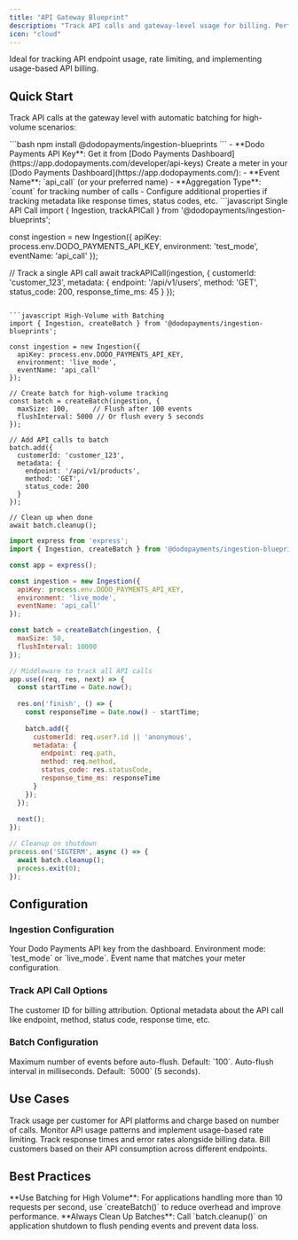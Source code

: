 ```yaml
---
title: "API Gateway Blueprint"
description: "Track API calls and gateway-level usage for billing. Perfect for API-as-a-service platforms with high-volume request tracking."
icon: "cloud"
---
```


<Info>
Ideal for tracking API endpoint usage, rate limiting, and implementing usage-based API billing.
</Info>

## Quick Start

Track API calls at the gateway level with automatic batching for high-volume scenarios:

<Steps>
<Step title="Install the SDK">
```bash
npm install @dodopayments/ingestion-blueprints
```
</Step>

<Step title="Get Your API Keys">
- **Dodo Payments API Key**: Get it from [Dodo Payments Dashboard](https://app.dodopayments.com/developer/api-keys)
</Step>

<Step title="Create a Meter">
Create a meter in your [Dodo Payments Dashboard](https://app.dodopayments.com/):
- **Event Name**: `api_call` (or your preferred name)
- **Aggregation Type**: `count` for tracking number of calls
- Configure additional properties if tracking metadata like response times, status codes, etc.
</Step>

<Step title="Track API Calls">
<CodeGroup>
```javascript Single API Call
import { Ingestion, trackAPICall } from '@dodopayments/ingestion-blueprints';

const ingestion = new Ingestion({
  apiKey: process.env.DODO_PAYMENTS_API_KEY,
  environment: 'test_mode',
  eventName: 'api_call'
});

// Track a single API call
await trackAPICall(ingestion, {
  customerId: 'customer_123',
  metadata: {
    endpoint: '/api/v1/users',
    method: 'GET',
    status_code: 200,
    response_time_ms: 45
  }
});
```

```javascript High-Volume with Batching
import { Ingestion, createBatch } from '@dodopayments/ingestion-blueprints';

const ingestion = new Ingestion({
  apiKey: process.env.DODO_PAYMENTS_API_KEY,
  environment: 'live_mode',
  eventName: 'api_call'
});

// Create batch for high-volume tracking
const batch = createBatch(ingestion, {
  maxSize: 100,      // Flush after 100 events
  flushInterval: 5000 // Or flush every 5 seconds
});

// Add API calls to batch
batch.add({
  customerId: 'customer_123',
  metadata: {
    endpoint: '/api/v1/products',
    method: 'GET',
    status_code: 200
  }
});

// Clean up when done
await batch.cleanup();
```

```javascript Express.js Middleware
import express from 'express';
import { Ingestion, createBatch } from '@dodopayments/ingestion-blueprints';

const app = express();

const ingestion = new Ingestion({
  apiKey: process.env.DODO_PAYMENTS_API_KEY,
  environment: 'live_mode',
  eventName: 'api_call'
});

const batch = createBatch(ingestion, {
  maxSize: 50,
  flushInterval: 10000
});

// Middleware to track all API calls
app.use((req, res, next) => {
  const startTime = Date.now();
  
  res.on('finish', () => {
    const responseTime = Date.now() - startTime;
    
    batch.add({
      customerId: req.user?.id || 'anonymous',
      metadata: {
        endpoint: req.path,
        method: req.method,
        status_code: res.statusCode,
        response_time_ms: responseTime
      }
    });
  });
  
  next();
});

// Cleanup on shutdown
process.on('SIGTERM', async () => {
  await batch.cleanup();
  process.exit(0);
});
```
</CodeGroup>
</Step>
</Steps>

## Configuration

### Ingestion Configuration

<ParamField path="apiKey" type="string" required>
Your Dodo Payments API key from the dashboard.
</ParamField>

<ParamField path="environment" type="string" required>
Environment mode: `test_mode` or `live_mode`.
</ParamField>

<ParamField path="eventName" type="string" required>
Event name that matches your meter configuration.
</ParamField>

### Track API Call Options

<ParamField path="customerId" type="string" required>
The customer ID for billing attribution.
</ParamField>

<ParamField path="metadata" type="object">
Optional metadata about the API call like endpoint, method, status code, response time, etc.
</ParamField>

### Batch Configuration

<ParamField path="maxSize" type="number">
Maximum number of events before auto-flush. Default: `100`.
</ParamField>

<ParamField path="flushInterval" type="number">
Auto-flush interval in milliseconds. Default: `5000` (5 seconds).
</ParamField>

## Use Cases

<CardGroup cols={2}>
<Card title="API-as-a-Service" icon="server">
Track usage per customer for API platforms and charge based on number of calls.
</Card>
<Card title="Rate Limiting" icon="gauge">
Monitor API usage patterns and implement usage-based rate limiting.
</Card>
<Card title="Performance Monitoring" icon="chart-line">
Track response times and error rates alongside billing data.
</Card>
<Card title="Multi-Tenant SaaS" icon="users">
Bill customers based on their API consumption across different endpoints.
</Card>
</CardGroup>

## Best Practices

<Tip>
**Use Batching for High Volume**: For applications handling more than 10 requests per second, use `createBatch()` to reduce overhead and improve performance.
</Tip>

<Warning>
**Always Clean Up Batches**: Call `batch.cleanup()` on application shutdown to flush pending events and prevent data loss.
</Warning>
